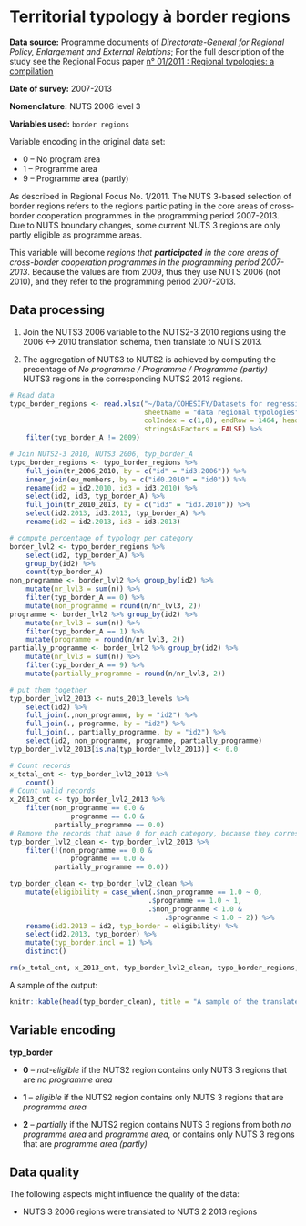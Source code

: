 # Territorial typology à border regions

**Data source:** Programme documents of *Directorate-General for Regional Policy, Enlargement and External Relations*; For the full description of the study see the Regional Focus paper [n° 01/2011 : Regional typologies: a compilation](http://ec.europa.eu/regional_policy/archive/information/focus/index_en.cfm)

**Date of survey:** 2007-2013

**Nomenclature:** NUTS 2006 level 3

**Variables used:** `border regions`

Variable encoding in the original data set:

+ 0 – No program area
+ 1 – Programme area
+ 9 – Programme area (partly)

As described in Regional Focus No. 1/2011. The NUTS 3-based selection of border regions refers to the regions participating in the core areas of cross-border cooperation programmes in the programming period 2007-2013. Due to NUTS boundary changes, some current NUTS 3 regions are only partly eligible as programme areas.

This variable will become *regions that **participated** in the core areas of cross-border cooperation programmes in the programming period 2007-2013*. Because the values are from 2009, thus they use NUTS 2006 (not 2010), and they refer to the programming period 2007-2013.

## Data processing

1. Join the NUTS3 2006 variable to the NUTS2-3 2010 regions using the 2006 <-> 2010 translation schema, then translate to NUTS 2013.

2. The aggregation of NUTS3 to NUTS2 is achieved by computing the precentage of *No programme / Programme / Programme (partly)* NUTS3 regions in the corresponding NUTS2 2013 regions.

 
```r
# Read data
typo_border_regions <- read.xlsx("~/Data/COHESIFY/Datasets for regression/Territorial typology/Typologies_metadata_data_final (2).xls",
                                 sheetName = "data regional typologies",
                                 colIndex = c(1,8), endRow = 1464, header = TRUE,
                                 stringsAsFactors = FALSE) %>% 
    filter(typ_border_A != 2009)
```

```r
# Join NUTS2-3 2010, NUTS3 2006, typ_border_A
typo_border_regions <- typo_border_regions %>% 
    full_join(tr_2006_2010, by = c("id" = "id3.2006")) %>% 
    inner_join(eu_members, by = c("id0.2010" = "id0")) %>% 
    rename(id2 = id2.2010, id3 = id3.2010) %>% 
    select(id2, id3, typ_border_A) %>% 
    full_join(tr_2010_2013, by = c("id3" = "id3.2010")) %>% 
    select(id2.2013, id3.2013, typ_border_A) %>% 
    rename(id2 = id2.2013, id3 = id3.2013)
```

```r
# compute percentage of typology per category
border_lvl2 <- typo_border_regions %>% 
    select(id2, typ_border_A) %>% 
    group_by(id2) %>%
    count(typ_border_A)
non_programme <- border_lvl2 %>% group_by(id2) %>% 
    mutate(nr_lvl3 = sum(n)) %>% 
    filter(typ_border_A == 0) %>% 
    mutate(non_programme = round(n/nr_lvl3, 2))
programme <- border_lvl2 %>% group_by(id2) %>% 
    mutate(nr_lvl3 = sum(n)) %>% 
    filter(typ_border_A == 1) %>% 
    mutate(programme = round(n/nr_lvl3, 2))
partially_programme <- border_lvl2 %>% group_by(id2) %>% 
    mutate(nr_lvl3 = sum(n)) %>% 
    filter(typ_border_A == 9) %>% 
    mutate(partially_programme = round(n/nr_lvl3, 2))

# put them together
typ_border_lvl2_2013 <- nuts_2013_levels %>%
    select(id2) %>% 
    full_join(.,non_programme, by = "id2") %>% 
    full_join(., programme, by = "id2") %>%
    full_join(., partially_programme, by = "id2") %>% 
    select(id2, non_programme, programme, partially_programme)
typ_border_lvl2_2013[is.na(typ_border_lvl2_2013)] <- 0.0
```

```r
# Count records
x_total_cnt <- typ_border_lvl2_2013 %>% 
    count()
# Count valid records
x_2013_cnt <- typ_border_lvl2_2013 %>% 
    filter(non_programme == 0.0 &
               programme == 0.0 &
           partially_programme == 0.0)
# Remove the records that have 0 for each category, because they correspond to the NUTS2006 codes
typ_border_lvl2_clean <- typ_border_lvl2_2013 %>% 
    filter(!(non_programme == 0.0 &
               programme == 0.0 &
           partially_programme == 0.0))
```

```r
typ_border_clean <- typ_border_lvl2_clean %>% 
    mutate(eligibility = case_when(.$non_programme == 1.0 ~ 0,
                                  .$programme == 1.0 ~ 1,
                                  .$non_programme < 1.0 &
                                      .$programme < 1.0 ~ 2)) %>% 
    rename(id2.2013 = id2, typ_border = eligibility) %>% 
    select(id2.2013, typ_border) %>% 
    mutate(typ_border.incl = 1) %>% 
    distinct()

rm(x_total_cnt, x_2013_cnt, typ_border_lvl2_clean, typo_border_regions, typ_border_lvl2_2013)
```

A sample of the output:

```r
knitr::kable(head(typ_border_clean), title = "A sample of the translated border regions variable")
```

## Variable encoding

**typ_border**

+ **0** – *not-eligible* if the NUTS2 region contains only NUTS 3 regions that are *no programme area*

+ **1** – *eligible* if the NUTS2 region contains only NUTS 3 regions that are *programme area*

+ **2** – *partially* if the NUTS2 region contains NUTS 3 regions from both *no programme area* and *programme area*, or contains only NUTS 3 regions that are *programme area (partly)*

## Data quality

The following aspects might influence the quality of the data:

+ NUTS 3 2006 regions were translated to NUTS 2 2013 regions

